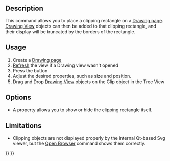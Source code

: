 <languages/>
{{docnav|[[Drawing_Annotation|Annotation]]|[[Drawing_Openbrowser|Open Browser]]|[[Drawing_Workbench|Drawing Workbench]]|IconL=Drawing_Annotation.png|IconC=Workbench_Drawing.svg|IconR=Drawing_Openbrowser.png}}

{{GuiCommand|Name=Drawing Clip|Workbenches=[[Drawing Workbench|Drawing]], Complete|MenuLocation=Drawing → Clip|Shortcut=none}}

== Description ==

This command allows you to place a clipping rectangle on a [[Drawing Landscape A3|Drawing page]]. [[Drawing View]] objects can then be added to that clipping rectangle, and their display will be truncated by the borders of the rectangle.

==Usage==

# Create a [[Drawing Landscape A3|Drawing page]]
# [[Std_Refresh|Refresh]] the view if a Drawing view wasn't opened
# Press the {{KEY|[[Image:Drawing Clip.png|16px]] [[Drawing Clip]]}} button
# Adjust the desired properties, such as size and position.
# Drag and Drop [[Drawing View]] objects on the Clip object in the Tree View

== Options ==

* A property allows you to show or hide the clipping rectangle itself.

== Limitations ==

* Clipping objects are not displayed properly by the internal Qt-based Svg viewer, but the [[Drawing Openbrowser|Open Browser]] command shows them correctly.


{{docnav|[[Drawing_Annotation|Annotation]]|[[Drawing_Openbrowser|Open Browser]]|[[Drawing_Workbench|Drawing Workbench]]|IconL=Drawing_Annotation.png|IconC=Workbench_Drawing.svg|IconR=Drawing_Openbrowser.png}}

{{Drawing Tools navi{{#translation:}}}}
{{Userdocnavi{{#translation:}}}}
